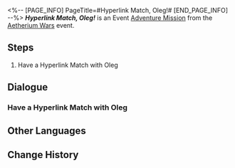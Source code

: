 <%-- [PAGE_INFO]
PageTitle=#Hyperlink Match, Oleg!#
[END_PAGE_INFO] --%>
{{Stub|Dialogue.}}
{{Mission Infobox
|id            = 8014124
|title         = 
|image         = <!--Mission Hyperlink Match, Oleg!.png-->
|type          = Adventure
|event_name    = Aetherium Wars
|chapter       = 
|requirements  = [[Adventure Mission]] ''[[Embark! Corridor of Fading Echoes!]]'' completed
|summary       = <!--official mission summary from Fate's Atlas-->
|characters    = Oleg; Trailblazer
|startLocation = [[Jarilo-VI]] - [[Boulder Town]]
|world         = Jarilo-VI
|area          = Boulder Town
|prev          = Embark! Corridor of Fading Echoes!
|next          = 
|rewards       = 
}}
'''''Hyperlink Match, Oleg!''''' is an Event [[Adventure Mission]] from the [[Aetherium Wars]] event.

==Steps==
# Have a Hyperlink Match with Oleg

<!--
==Gameplay Notes==

--><!--
==Trial Character==

-->
==Dialogue==
{{Stub Dialogue}}
===Have a Hyperlink Match with Oleg{{subst:void|<!--801412401-->}}===
{{Mission Description|type=adventure|location=Boulder Town|The core gameplay loop behind Aetherium Wars is "dueling." Challenge different players and show your true strength!}}
{{Dialogue Start}}
:{{tx}}
{{Dialogue End}}

==Other Languages==
{{Other Languages
|en   = Hyperlink Match, Oleg!
|zhs  = 超链接对决！奥列格
|zht  = 超連結對決！奧列格
|ja   = ハイパーリンクバトル！オレグ
|ko   = 하이퍼링크 대결! 올레그
|es   = Enfrentamiento de hipervínculos: Oleg
|fr   = Combat hyperlink&nbsp;: Oleg&nbsp;!
|ru   = Матч! Олег!
|th   = ประลองไฮเปอร์ลิงก์กับ Oleg!
|vi   = Quyết Đấu Siêu Liên Kết! Oleg
|de   = Hyperlinkmatch, Oleg!
|id   = Duel Hyperlink, Oleg!
|pt   = Batalha de Hyperlink, Oleg!
}}

==Change History==
{{Change History|1.4}}
